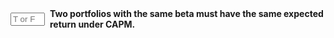 
::: {.question-block}

<form onsubmit="event.preventDefault(); checkAnswerBox('module3_tf_q84','T')" style="display: flex; align-items: center; gap: 8px;">
<input type="text" id="module3_tf_q84" name="module3_tf_q84" maxlength="1" placeholder="T or F" style="width: 55px;" data-correct-answer="T" /> 
<label for="module3_tf_q84"><strong>Two portfolios with the same beta must have the same expected return under CAPM.</strong></label>
</form>

<div id="feedback-module3_tf_q84" class="feedback" data-status="" style="display:none;">
The sentence is TRUE. In CAPM, E[R] = Rf + β(E[R_m] – Rf); equal betas imply equal expected returns.
</div>
:::

